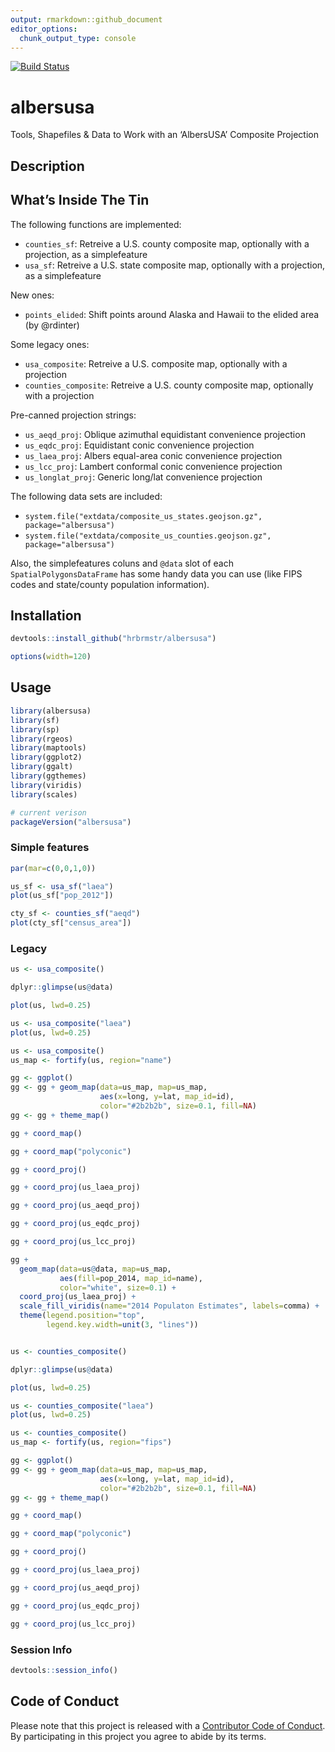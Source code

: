 ```yaml
---
output: rmarkdown::github_document
editor_options: 
  chunk_output_type: console
---
```

[![Build Status](https://travis-ci.org/hrbrmstr/albersusa.svg?branch=master)](https://travis-ci.org/hrbrmstr/albersusa)

# albersusa

Tools, Shapefiles & Data to Work with an 'AlbersUSA' Composite Projection

## Description

## What's Inside The Tin

The following functions are implemented:

- `counties_sf`:	Retreive a U.S. county composite map, optionally with a projection, as a simplefeature
- `usa_sf`:	Retreive a U.S. state composite map, optionally with a projection, as a simplefeature

New ones:

- `points_elided`: Shift points around Alaska and Hawaii to the elided area (by @rdinter)

Some legacy ones:

- `usa_composite`:	Retreive a U.S. composite map, optionally with a projection
- `counties_composite`:	Retreive a U.S. county composite map, optionally with a projection

Pre-canned projection strings:

- `us_aeqd_proj`:	Oblique azimuthal equidistant convenience projection
- `us_eqdc_proj`:	Equidistant conic convenience projection
- `us_laea_proj`:	Albers equal-area conic convenience projection
- `us_lcc_proj`:	Lambert conformal conic convenience projection
- `us_longlat_proj`:	Generic long/lat convenience projection

The following data sets are included:

- `system.file("extdata/composite_us_states.geojson.gz", package="albersusa")` 
- `system.file("extdata/composite_us_counties.geojson.gz", package="albersusa")`

Also, the simplefeatures coluns and `@data` slot of each `SpatialPolygonsDataFrame` has some handy data you can use (like FIPS codes and state/county population information).

## Installation

```r
devtools::install_github("hrbrmstr/albersusa")
```

```r
options(width=120)
```

## Usage

```r
library(albersusa)
library(sf)
library(sp)
library(rgeos)
library(maptools)
library(ggplot2)
library(ggalt)
library(ggthemes)
library(viridis)
library(scales)

# current verison
packageVersion("albersusa")
```

### Simple features

```r
par(mar=c(0,0,1,0))

us_sf <- usa_sf("laea")
plot(us_sf["pop_2012"])

cty_sf <- counties_sf("aeqd")
plot(cty_sf["census_area"])
```

### Legacy

```r
us <- usa_composite()

dplyr::glimpse(us@data)

plot(us, lwd=0.25)

us <- usa_composite("laea")
plot(us, lwd=0.25)

us <- usa_composite()
us_map <- fortify(us, region="name")

gg <- ggplot()
gg <- gg + geom_map(data=us_map, map=us_map,
                    aes(x=long, y=lat, map_id=id),
                    color="#2b2b2b", size=0.1, fill=NA)
gg <- gg + theme_map()

gg + coord_map()

gg + coord_map("polyconic")

gg + coord_proj()

gg + coord_proj(us_laea_proj)

gg + coord_proj(us_aeqd_proj)

gg + coord_proj(us_eqdc_proj)

gg + coord_proj(us_lcc_proj)

gg + 
  geom_map(data=us@data, map=us_map,
           aes(fill=pop_2014, map_id=name),
           color="white", size=0.1) +
  coord_proj(us_laea_proj) +
  scale_fill_viridis(name="2014 Populaton Estimates", labels=comma) +
  theme(legend.position="top", 
        legend.key.width=unit(3, "lines"))


us <- counties_composite()

dplyr::glimpse(us@data)

plot(us, lwd=0.25)

us <- counties_composite("laea")
plot(us, lwd=0.25)

us <- counties_composite()
us_map <- fortify(us, region="fips")

gg <- ggplot()
gg <- gg + geom_map(data=us_map, map=us_map,
                    aes(x=long, y=lat, map_id=id),
                    color="#2b2b2b", size=0.1, fill=NA)
gg <- gg + theme_map()

gg + coord_map()

gg + coord_map("polyconic")

gg + coord_proj()

gg + coord_proj(us_laea_proj)

gg + coord_proj(us_aeqd_proj)

gg + coord_proj(us_eqdc_proj)

gg + coord_proj(us_lcc_proj)
```

### Session Info

```r
devtools::session_info()
```

## Code of Conduct

Please note that this project is released with a [Contributor Code of Conduct](CONDUCT.md). By participating in this project you agree to abide by its terms.